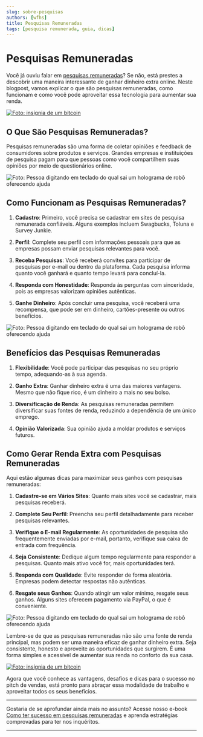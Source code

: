 ```yaml
---
slug: sobre-pesquisas
authors: [wfhs]
title: Pesquisas Remuneradas
tags: [pesquisa remunerada, guia, dicas]
---
```


#  Pesquisas Remuneradas

Você já ouviu falar em [pesquisas remuneradas](https://kiwify.app/svXAHS7)? Se não, está prestes a descobrir uma maneira interessante de ganhar dinheiro extra online. Neste blogpost, vamos explicar o que são pesquisas remuneradas, como funcionam e como você pode aproveitar essa tecnologia para aumentar sua renda.

[![Foto: insígnia de um bitcoin](./ads/survey_promo.jpg#rounded)](https://kiwify.app/svXAHS7)

## O Que São Pesquisas Remuneradas?

Pesquisas remuneradas são uma forma de coletar opiniões e feedback de consumidores sobre produtos e serviços. Grandes empresas e instituições de pesquisa pagam para que pessoas como você compartilhem suas opiniões por meio de questionários online. 

![Foto: Pessoa digitando em teclado do qual sai um holograma de robô oferecendo ajuda](./img/survey.jpg#rounded)

## Como Funcionam as Pesquisas Remuneradas?

1. **Cadastro**: Primeiro, você precisa se cadastrar em sites de pesquisa remunerada confiáveis. Alguns exemplos incluem Swagbucks, Toluna e Survey Junkie.

2. **Perfil**: Complete seu perfil com informações pessoais para que as empresas possam enviar pesquisas relevantes para você.

3. **Receba Pesquisas**: Você receberá convites para participar de pesquisas por e-mail ou dentro da plataforma. Cada pesquisa informa quanto você ganhará e quanto tempo levará para concluí-la.

4. **Responda com Honestidade**: Responda às perguntas com sinceridade, pois as empresas valorizam opiniões autênticas.

5. **Ganhe Dinheiro**: Após concluir uma pesquisa, você receberá uma recompensa, que pode ser em dinheiro, cartões-presente ou outros benefícios.

![Foto: Pessoa digitando em teclado do qual sai um holograma de robô oferecendo ajuda](./img/survey1.jpg#rounded)

## Benefícios das Pesquisas Remuneradas

1. **Flexibilidade**: Você pode participar das pesquisas no seu próprio tempo, adequando-as à sua agenda.

2. **Ganho Extra**: Ganhar dinheiro extra é uma das maiores vantagens. Mesmo que não fique rico, é um dinheiro a mais no seu bolso.

3. **Diversificação de Renda**: As pesquisas remuneradas permitem diversificar suas fontes de renda, reduzindo a dependência de um único emprego.

4. **Opinião Valorizada**: Sua opinião ajuda a moldar produtos e serviços futuros.

## Como Gerar Renda Extra com Pesquisas Remuneradas

Aqui estão algumas dicas para maximizar seus ganhos com pesquisas remuneradas:

1. **Cadastre-se em Vários Sites**: Quanto mais sites você se cadastrar, mais pesquisas receberá.

2. **Complete Seu Perfil**: Preencha seu perfil detalhadamente para receber pesquisas relevantes.

3. **Verifique o E-mail Regularmente**: As oportunidades de pesquisa são frequentemente enviadas por e-mail, portanto, verifique sua caixa de entrada com frequência.

4. **Seja Consistente**: Dedique algum tempo regularmente para responder a pesquisas. Quanto mais ativo você for, mais oportunidades terá.

5. **Responda com Qualidade**: Evite responder de forma aleatória. Empresas podem detectar respostas não autênticas.

6. **Resgate seus Ganhos**: Quando atingir um valor mínimo, resgate seus ganhos. Alguns sites oferecem pagamento via PayPal, o que é conveniente.

![Foto: Pessoa digitando em teclado do qual sai um holograma de robô oferecendo ajuda](./img/survey2.jpg#rounded)

Lembre-se de que as pesquisas remuneradas não são uma fonte de renda principal, mas podem ser uma maneira eficaz de ganhar dinheiro extra. Seja consistente, honesto e aproveite as oportunidades que surgirem. 
É uma forma simples e acessível de aumentar sua renda no conforto da sua casa.

[![Foto: insígnia de um bitcoin](./ads/survey.jpg#rounded)](https://kiwify.app/svXAHS7)

Agora que você conhece as vantagens, desafios e dicas para o sucesso no pitch de vendas, está pronto para abraçar essa modalidade de trabalho e aproveitar todos os seus benefícios. 

<hr/>
Gostaria de se aprofundar ainda mais no assunto? Acesse nosso e-book <a href="https://kiwify.app/svXAHS7">Como ter sucesso em pesquisas remuneradas</a> e aprenda estratégias comprovadas para ter nos inquéritos. <br />
<hr/>
